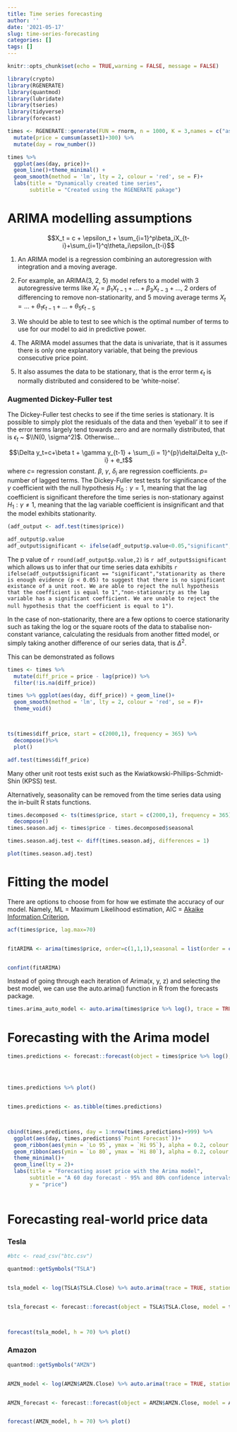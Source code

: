 ```yaml
---
title: Time series forecasting
author: ''
date: '2021-05-17'
slug: time-series-forecasting
categories: []
tags: []
---
```


```r
knitr::opts_chunk$set(echo = TRUE,warning = FALSE, message = FALSE)
```

```r
library(crypto)
library(RGENERATE)
library(quantmod)
library(lubridate)
library(tseries)
library(tidyverse)
library(forecast)

times <- RGENERATE::generate(FUN = rnorm, n = 1000, K = 3,names = c("asset1")) %>% 
  mutate(price = cumsum(asset1)+300) %>%
  mutate(day = row_number())

times %>% 
  ggplot(aes(day, price))+
  geom_line()+theme_minimal() +
  geom_smooth(method = 'lm', lty = 2, colour = 'red', se = F)+
  labs(title = "Dynamically created time series",
       subtitle = "Created using the RGENERATE pakage")

```

# ARIMA modelling assumptions

$$X_t = c + \epsilon_t + \sum_{i=1}^p\beta_iX_{t-i}+\sum_{i=1}^q\theta_i\epsilon_{t-i}$$

1. An ARIMA model is a regression combining an autoregression with integration and a moving average. 

2. For example, an ARIMA(3, 2, 5) model refers to a model with 3 autoregressive terms like $X_t = \beta_1X_{t-1}+\ldots+\beta_3X_{t-3}+\ldots$, 2 orders of differencing to remove non-stationarity, and 5 moving average terms $X_t=\ldots+\theta_{1} \epsilon_{t-1}+\ldots+\theta_5\epsilon_{t-5}$ 
3. We should be able to test to see which is the optimal number of terms to use for our model to aid in predictive power. 
4. The ARIMA model assumes that the data is univariate, that is it assumes there is only one explanatory variable, that being the previous consecutive price point. 
2. It also assumes the data to be stationary, that is the error term $\epsilon_t$ is normally distributed and considered to be 'white-noise'.

### Augmented Dickey-Fuller test
The Dickey-Fuller test checks to see if the time series is stationary. It is possible to simply plot the residuals of the data and then 'eyeball' it to see if the error terms largely tend towards zero and are normally distributed, that is $\epsilon_t$ ~ $\\N(0, \sigma^2)$. Otherwise...

$$\Delta y_t=c+\beta t + \gamma y_{t-1} + \sum_{i = 1}^{p}\delta\Delta y_{t-i} + e_t$$ where $c =$ regression constant. $\beta$, $\gamma$, $\delta_i$ are regression coefficients. $p =$ number of lagged terms. The Dickey-Fuller test tests for significance of the $\gamma$ coefficient with the null hypothesis $H_0 : \gamma = 1$, meaning that the lag coefficient is significant therefore the time series is non-stationary against $H_1:\gamma \neq1$, meaning that the lag variable coefficient is insignificant and that the model exhibits stationarity.

```r
(adf_output <- adf.test(times$price))

adf_output$p.value
adf_output$significant <- ifelse(adf_output$p.value<0.05,"significant","insignificant")


```

The p value of `r round(adf_output$p.value,2)` is `r adf_output$significant` which allows us to infer that our time series data exhibits `r ifelse(adf_output$significant == "significant","stationarity as there is enough evidence (p < 0.05) to suggest that there is no significant existance of a unit root. We are able to reject the null hypothesis that the coefficient is equal to 1","non-stationarity as the lag variable has a significant coefficient. We are unable to reject the null hypothesis that the coefficient is equal to 1")`.


In the case of non-stationarity, there are a few options to coerce stationarity such as taking the log or the square roots of the data to stabalise non-constant variance, calculating the residuals from another fitted model, or simply taking another difference of our series data, that is $\Delta^2$.

This can be demonstrated as follows

```r

times <- times %>% 
  mutate(diff_price = price - lag(price)) %>% 
  filter(!is.na(diff_price))

times %>% ggplot(aes(day, diff_price)) + geom_line()+
  geom_smooth(method = 'lm', lty = 2, colour = 'red', se = F)+
  theme_void()



ts(times$diff_price, start = c(2000,1), frequency = 365) %>% 
  decompose()%>% 
  plot()

adf.test(times$diff_price)

```

Many other unit root tests exist such as the Kwiatkowski-Phillips-Schmidt-Shin (KPSS) test. 


Alternatively, seasonality can be removed from the time series data using the in-built R stats functions.

```r
times.decomposed <- ts(times$price, start = c(2000,1), frequency = 365) %>% 
  decompose()
times.season.adj <- times$price - times.decomposed$seasonal

times.season.adj.test <- diff(times.season.adj, differences = 1)

plot(times.season.adj.test)
```


# Fitting the model

There are options to choose from for how we estimate the accuracy of our model. Namely, ML = Maximum Likelihood estimation, AIC = [Akaike Information Criterion](https://www.scribbr.com/statistics/akaike-information-criterion/),

```r
acf(times$price, lag.max=70)


fitARIMA <- arima(times$price, order=c(1,1,1),seasonal = list(order = c(1,0,0), period = 12),method="ML")


confint(fitARIMA)
```

Instead of going through each iteration of Arima(x, y, z) and selecting the best model, we can use the auto.arima() function in R from the forecasts package.

```r
times.arima_auto_model <- auto.arima(times$price %>% log(), trace = TRUE)
```


# Forecasting with the Arima model

```r
times.predictions <- forecast::forecast(object = times$price %>% log(), model = times.arima_auto_model, h = 30)




times.predictions %>% plot()


times.predictions <- as.tibble(times.predictions)



cbind(times.predictions, day = 1:nrow(times.predictions)+999) %>% 
  ggplot(aes(day, times.predictions$`Point Forecast`))+
  geom_ribbon(aes(ymin = `Lo 95`, ymax = `Hi 95`), alpha = 0.2, colour = "black", fill = "dodgerblue")+
  geom_ribbon(aes(ymin = `Lo 80`, ymax = `Hi 80`), alpha = 0.2, colour = "black", fill = "blue")+
  theme_minimal()+
  geom_line(lty = 2)+
  labs(title = "Forecasting asset price with the Arima model",
       subtitle = "A 60 day forecast - 95% and 80% confidence intervals",
       y = "price")
   

```



# Forecasting real-world price data

### Tesla

```r
#btc <- read_csv("btc.csv")

quantmod::getSymbols("TSLA")


tsla_model <- log(TSLA$TSLA.Close) %>% auto.arima(trace = TRUE, stationary = FALSE)


tsla_forecast <- forecast::forecast(object = TSLA$TSLA.Close, model = tsla_model, h = 60)



forecast(tsla_model, h = 70) %>% plot()


```


### Amazon

```r
quantmod::getSymbols("AMZN")


AMZN_model <- log(AMZN$AMZN.Close) %>% auto.arima(trace = TRUE, stationary = FALSE)


AMZN_forecast <- forecast::forecast(object = AMZN$AMZN.Close, model = AMZN_model, h = 70)


forecast(AMZN_model, h = 70) %>% plot()


```

